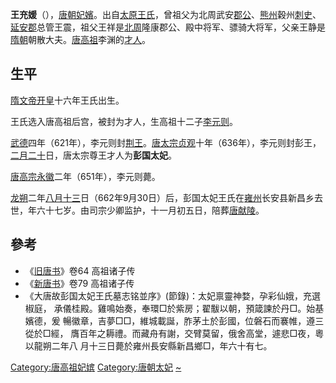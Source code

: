 '''王充媛'''（{{bd|596年||662年|9月30日|}}），[[唐朝|唐朝]][[妃嬪|妃嬪]]。出自[[太原王氏|太原王氏]]，曾祖父为北周武安[[郡公|郡公]]、[[熊州|熊州]]穀州[[刺史|刺史]]、[[延安郡|延安郡]]总管王震，祖父王祥是[[北周|北周]]隆康郡公、殿中将军、骠骑大将军，父亲王静是[[隋朝|隋朝]]朝散大夫。[[唐高祖|唐高祖]]李渊的[[才人|才人]]。

==生平==

[[隋文帝|隋文帝]][[开皇|开皇]]十六年王氏出生。

王氏选入唐高祖后宫，被封为才人，生高祖十二子[[李元则|李元则]]。

[[武德|武德]]四年（621年），李元则封[[荆王|荆王]]。[[唐太宗|唐太宗]][[貞觀_(唐朝)|贞观]]十年（636年），李元则封彭王，[[二月二十|二月二十]]日，唐太宗尊王才人为'''彭国太妃'''。

[[唐高宗|唐高宗]][[永徽|永徽]]二年（651年），李元则薨。

[[龙朔|龙朔]]二年[[八月十三|八月十三]]日（662年9月30日）后，彭国太妃王氏在[[雍州|雍州]]长安县新昌乡去世，年六十七岁。由司宗少卿监护，十一月初五日，陪葬[[唐献陵|唐献陵]]。

==參考==
*《[[旧唐书|旧唐书]]》卷64 高祖诸子传
*《[[新唐书|新唐书]]》卷79 高祖诸子传
*《大唐故彭国太妃王氏墓志铭並序》(節錄)：太妃禀靈神婺，孕彩仙娥，充選椒庭， 承儀桂殿。雞鳴始奏，奉環□於紫房；翟黻以朝，預箴諫於丹□。始基嬪德，爰 暢徽章，吉夢□□，維城載誕，胙茅土於彭國，位磐石而褰帷，遵三從於□經， 膺百年之耨禮。而藏舟有謝，交臂莫留，俄舍高堂，遽悲□夜，粵以龍朔二年八 月十三日薨於雍州長安縣新昌鄉□，年六十有七。

{{DEFAULTSORT:Z}}
[[Category:唐高祖妃嫔|Category:唐高祖妃嫔]]
[[Category:唐朝太妃|Category:唐朝太妃]]
[[Category:王姓|~]]